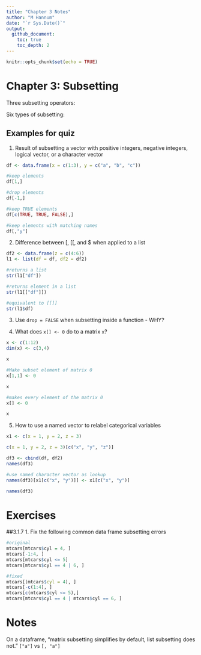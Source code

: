 ```yaml
---
title: "Chapter 3 Notes"
author: "M Hannum"
date: "`r Sys.Date()`"
output: 
  github_document:
    toc: true
    toc_depth: 2
---
```


```r
knitr::opts_chunk$set(echo = TRUE)
```

# Chapter 3: Subsetting 

Three subsetting operators:

Six types of subsetting:


## Examples for quiz

1. Result of subsetting a vector with positive integers, negative integers, logical vector, or a character vector
```r

df <- data.frame(x = c(1:3), y = c("a", "b", "c"))

#keep elements
df[1,]

#drop elements
df[-1,]

#keep TRUE elements
df[c(TRUE, TRUE, FALSE),]

#keep elements with matching names
df[,"y"]

```

2. Difference between [, [[, and $ when applied to a list

```r
df2 <- data.frame(z = c(4:6))
l1 <- list(df = df, df2 = df2)

#returns a list
str(l1["df"])

#returns element in a list
str(l1[["df"]])

#equivalent to [[]]
str(l1$df)

```

3. Use `drop = FALSE` when subsetting inside a function - WHY?

4. What does `x[] <- 0` do to a matrix `x`?

```r
x <- c(1:12)
dim(x) <- c(3,4)

x

#Make subset element of matrix 0 
x[1,1] <- 0

x

#makes every element of the matrix 0
x[] <- 0 

x
```

5. How to use a named vector to relabel categorical variables


```r
x1 <- c(x = 1, y = 2, z = 3)

c(x = 1, y = 2, z = 3)[c("x", "y", "z")]

df3 <- cbind(df, df2)
names(df3)

#use named character vector as lookup
names(df3)[x1[c("x", "y")]] <- x1[c("x", "y")]

names(df3)

```


# Exercises

##3.1.7
1. Fix the following common data frame subsetting errors
```r
#original
mtcars[mtcars$cyl = 4, ]
mtcars[-1:4, ]
mtcars[mtcars$cyl <= 5]
mtcars[mtcars$cyl == 4 | 6, ]

#fixed
mtcars[(mtcars$cyl = 4), ]
mtcars[-c(1:4), ]
mtcars[c(mtcars$cyl <= 5),]
mtcars[mtcars$cyl == 4 | mtcars$cyl == 6, ]
```


# Notes
On a dataframe, "matrix subsetting simplifies by default, list subsetting does not." `["a"]` vs `[, "a"]`
